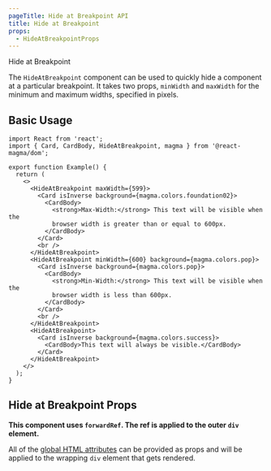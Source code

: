 ```yaml
---
pageTitle: Hide at Breakpoint API
title: Hide at Breakpoint
props:
  - HideAtBreakpointProps
---
```


<DocsHeading type="api">Hide at Breakpoint</DocsHeading>

The `HideAtBreakpoint` component can be used to quickly hide a component at a particular breakpoint.
It takes two props, `minWidth` and `maxWidth` for the minimum and maximum widths, specified in pixels.

## Basic Usage

```tsx
import React from 'react';
import { Card, CardBody, HideAtBreakpoint, magma } from '@react-magma/dom';

export function Example() {
  return (
    <>
      <HideAtBreakpoint maxWidth={599}>
        <Card isInverse background={magma.colors.foundation02}>
          <CardBody>
            <strong>Max-Width:</strong> This text will be visible when the
            browser width is greater than or equal to 600px.
          </CardBody>
        </Card>
        <br />
      </HideAtBreakpoint>
      <HideAtBreakpoint minWidth={600} background={magma.colors.pop}>
        <Card isInverse background={magma.colors.pop}>
          <CardBody>
            <strong>Min-Width:</strong> This text will be visible when the
            browser width is less than 600px.
          </CardBody>
        </Card>
        <br />
      </HideAtBreakpoint>
      <HideAtBreakpoint>
        <Card isInverse background={magma.colors.success}>
          <CardBody>This text will always be visible.</CardBody>
        </Card>
      </HideAtBreakpoint>
    </>
  );
}
```

## Hide at Breakpoint Props

**This component uses `forwardRef`. The ref is applied to the outer `div` element.**

All of the [global HTML attributes](https://developer.mozilla.org/en-US/docs/Web/HTML/Global_attributes) can be provided as props and will be applied to the wrapping `div` element that gets rendered.

<HideAtBreakpointProps />
